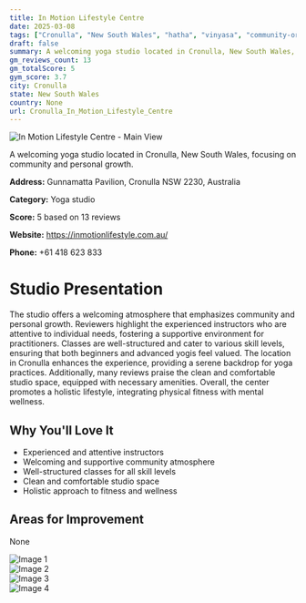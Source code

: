 ```yaml
---
title: In Motion Lifestyle Centre
date: 2025-03-08
tags: ["Cronulla", "New South Wales", "hatha", "vinyasa", "community-oriented", "welcoming atmosphere", "Cronulla"]  
draft: false
summary: A welcoming yoga studio located in Cronulla, New South Wales, focusing on community and personal growth.
gm_reviews_count: 13
gm_totalScore: 5
gym_score: 3.7
city: Cronulla
state: New South Wales
country: None
url: Cronulla_In_Motion_Lifestyle_Centre
---
```


<div className="aspect-[16/9] relative my-8">
  <img 
    src="https://lh5.googleusercontent.com/p/AF1QipPt2K8MCiaCrazSmCBN6zoGf4_vWHL5uz4djM6e=w1920-h1080-k-no"
    alt="In Motion Lifestyle Centre - Main View"
    className="object-cover absolute inset-0 w-full h-full rounded-lg"
  />
</div>

A welcoming yoga studio located in Cronulla, New South Wales, focusing on community and personal growth.

**Address:** Gunnamatta Pavilion, Cronulla NSW 2230, Australia

**Category:** Yoga studio

**Score:** 5 based on 13 reviews

**Website:** https://inmotionlifestyle.com.au/

**Phone:** +61 418 623 833

# Studio Presentation

The studio offers a welcoming atmosphere that emphasizes community and personal growth. Reviewers highlight the experienced instructors who are attentive to individual needs, fostering a supportive environment for practitioners. Classes are well-structured and cater to various skill levels, ensuring that both beginners and advanced yogis feel valued. The location in Cronulla enhances the experience, providing a serene backdrop for yoga practices. Additionally, many reviews praise the clean and comfortable studio space, equipped with necessary amenities. Overall, the center promotes a holistic lifestyle, integrating physical fitness with mental wellness.


## Why You'll Love It

- Experienced and attentive instructors
- Welcoming and supportive community atmosphere
- Well-structured classes for all skill levels
- Clean and comfortable studio space
- Holistic approach to fitness and wellness

## Areas for Improvement

None

<div className="grid grid-cols-1 xl:grid-cols-2 gap-4 my-8">
<div className="aspect-[4/3] relative"><img src="https://lh3.googleusercontent.com/p/AF1QipMh5mc-glxyUt7eHMZA36ZTOEOuUfFuMEXjzEoy=w1920-h1080-k-no" alt="Image 1" className="object-cover absolute inset-0 w-full h-full rounded-lg" /></div>
<div className="aspect-[4/3] relative"><img src="https://lh5.googleusercontent.com/p/AF1QipMV1jvtpykwBaMe89haPGQ4cujOMi7a6JXMQ7Gc=w1920-h1080-k-no" alt="Image 2" className="object-cover absolute inset-0 w-full h-full rounded-lg" /></div>
<div className="aspect-[4/3] relative"><img src="https://lh5.googleusercontent.com/p/AF1QipM2EwvhSQeA9Ypr_m3auhOZpFyzu9WLqu4UJI7N=w1920-h1080-k-no" alt="Image 3" className="object-cover absolute inset-0 w-full h-full rounded-lg" /></div>
<div className="aspect-[4/3] relative"><img src="https://lh5.googleusercontent.com/p/AF1QipMc-tAF5bzFexuP8QVZei3xVCoJcaoP52Xyv9oX=w1920-h1080-k-no" alt="Image 4" className="object-cover absolute inset-0 w-full h-full rounded-lg" /></div>
</div>